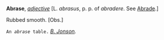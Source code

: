 '''Abrase''', ''[[adjective (part of speech)|adjective]]'' [L. ''abrasus'', p. p. of ''abradere''. See [[Abrade]].]

Rubbed smooth. [Obs.]

<code>An ''abrase'' table.</code> ''[[B. Jonson (source)|B. Jonson]].''
